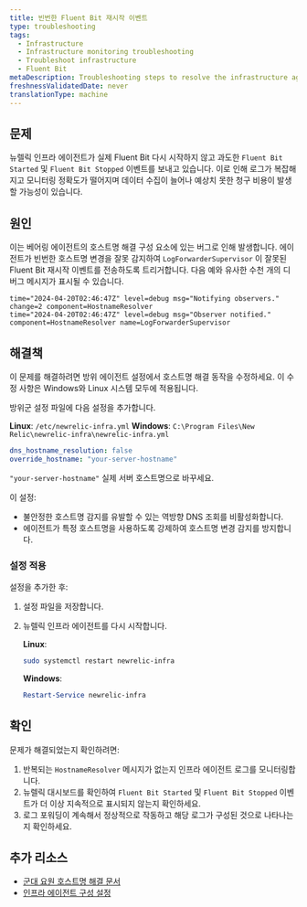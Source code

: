 ```yaml
---
title: 빈번한 Fluent Bit 재시작 이벤트
type: troubleshooting
tags:
  - Infrastructure
  - Infrastructure monitoring troubleshooting
  - Troubleshoot infrastructure
  - Fluent Bit
metaDescription: Troubleshooting steps to resolve the infrastructure agent bug causing endless Fluent Bit restart events due to hostname resolution issues.
freshnessValidatedDate: never
translationType: machine
---
```


## 문제

뉴렐릭 인프라 에이전트가 실제 Fluent Bit 다시 시작하지 않고 과도한 `Fluent Bit Started` 및 `Fluent Bit Stopped` 이벤트를 보내고 있습니다. 이로 인해 로그가 복잡해지고 모니터링 정확도가 떨어지며 데이터 수집이 늘어나 예상치 못한 청구 비용이 발생할 가능성이 있습니다.

## 원인

이는 베어링 에이전트의 호스트명 해결 구성 요소에 있는 버그로 인해 발생합니다. 에이전트가 빈번한 호스트명 변경을 잘못 감지하여 `LogForwarderSupervisor` 이 잘못된 Fluent Bit 재시작 이벤트를 전송하도록 트리거합니다. 다음 예와 유사한 수천 개의 디버그 메시지가 표시될 수 있습니다.

```
time="2024-04-20T02:46:47Z" level=debug msg="Notifying observers." change=2 component=HostnameResolver
time="2024-04-20T02:46:47Z" level=debug msg="Observer notified." component=HostnameResolver name=LogForwarderSupervisor
```

## 해결책

이 문제를 해결하려면 방위 에이전트 설정에서 호스트명 해결 동작을 수정하세요. 이 수정 사항은 Windows와 Linux 시스템 모두에 적용됩니다.

방위군 설정 파일에 다음 설정을 추가합니다.

**Linux**: `/etc/newrelic-infra.yml` **Windows**: `C:\Program Files\New Relic\newrelic-infra\newrelic-infra.yml`

```yml
dns_hostname_resolution: false
override_hostname: "your-server-hostname"
```

`"your-server-hostname"` 실제 서버 호스트명으로 바꾸세요.

이 설정:

* 불안정한 호스트명 감지를 유발할 수 있는 역방향 DNS 조회를 비활성화합니다.
* 에이전트가 특정 호스트명을 사용하도록 강제하여 호스트명 변경 감지를 방지합니다.

### 설정 적용

설정을 추가한 후:

1. 설정 파일을 저장합니다.

2. 뉴렐릭 인프라 에이전트를 다시 시작합니다.

   **Linux**:

   ```bash
   sudo systemctl restart newrelic-infra
   ```

   **Windows**:

   ```powershell
   Restart-Service newrelic-infra
   ```

## 확인

문제가 해결되었는지 확인하려면:

1. 반복되는 `HostnameResolver` 메시지가 없는지 인프라 에이전트 로그를 모니터링합니다.
2. 뉴렐릭 대시보드를 확인하여 `Fluent Bit Started` 및 `Fluent Bit Stopped` 이벤트가 더 이상 지속적으로 표시되지 않는지 확인하세요.
3. 로그 포워딩이 계속해서 정상적으로 작동하고 해당 로그가 구성된 것으로 나타나는지 확인하세요.

## 추가 리소스

* [군대 요원 호스트명 해결 문서](https://github.com/newrelic/infrastructure-agent/blob/master/docs/hostname_resolution.md)
* [인프라 에이전트 구성 설정](/docs/infrastructure/install-infrastructure-agent/configuration/infrastructure-agent-configuration-settings/)